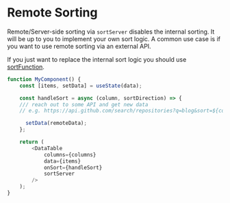 
# Remote Sorting

Remote/Server-side sorting via `sortServer` disables the internal sorting. It will be up to you to implement your own sort logic. A common use case is if you want to use remote sorting via an external API.

If you just want to replace the internal sort logic you should use [sortFunction](/docs/sorting-custom-sort--custom-sort).

```js
function MyComponent() {
	const [items, setData] = useState(data);

	const handleSort = async (column, sortDirection) => {
    /// reach out to some API and get new data
    // e.g. https://api.github.com/search/repositories?q=blog&sort=${column.sortField}&order=${sortDirection}

	  setData(remoteData);
	};

	return (
		<DataTable
			columns={columns}
			data={items}
			onSort={handleSort}
			sortServer
		/>
	);
}
```

<Canvas>
  <Story id="sorting-remote-sort--remote-sort" />
</Canvas>